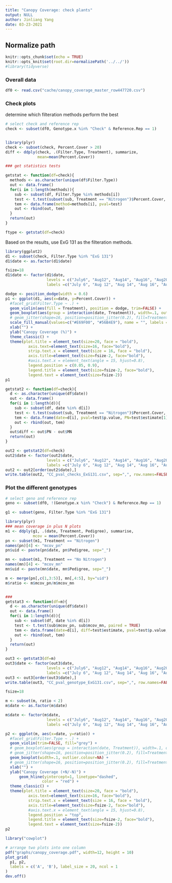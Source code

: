 ```yaml
---
title: "Canopy Coverage: check plants"
output: NULL
author: Jinliang Yang
date: 03-23-2021
---
```


## Normalize path
```r
knitr::opts_chunk$set(echo = TRUE) 
knitr::opts_knit$set(root.dir=normalizePath('../../')) 
#library(tidyverse)
```


### Overall data

```r
df0 <- read.csv("cache/canopy_coverage_master_row447720.csv")
```

### Check plots

determine which filteration methods perform the best
```r
# select check and reference rep
check <- subset(df0, Genotype.x %in% "Check" & Reference.Rep == 1)


library(plyr)
check <- subset(check, Percent.Cover > 20)
diff <- ddply(check, .(Filter.Type, Treatment), summarize,
              mean=mean(Percent.Cover))

### get statistics tests

getstat <- function(df=check){
  methods <- as.character(unique(df$Filter.Type))
  out <- data.frame()
  for(i in 1:length(methods)){
    sub <- subset(df, Filter.Type %in% methods[i])
    test <- t.test(subset(sub, Treatment == "Nitrogen")$Percent.Cover, subset(sub, Treatment == "No Nitrogen")$Percent.Cover)$p.value
    tem <- data.frame(method=methods[i], pval=test)
    out <- rbind(out, tem)
  }
  return(out)
}

ftype <- getstat(df=check)

```
Based on the results, use ExG 131 as the filteration methods.



```r
library(ggplot2)
d1 <- subset(check, Filter.Type %in% "ExG 131")
d1$date <- as.factor(d1$date)

fsize=18
d1$date <- factor(d1$date, 
                  levels = c("July6", "Aug12", "Aug14", "Aug16", "Aug20", "Aug22", "Aug23", "Aug26", "Aug30",  "Sept1", "Sept3", "Sept5"),
                  labels =c("July 6", "Aug 12", "Aug 14", "Aug 16", "Aug 20", "Aug 22", "Aug 23", "Aug 26", "Aug 30",  "Sept 1", "Sept 3", "Sept 5"))

dodge <- position_dodge(width = 0.6)
p1 <- ggplot(d1, aes(x=date, y=Percent.Cover)) +
  #facet_grid(Filter.Type ~ .) +
  geom_violin(aes(fill = Treatment), position = dodge, trim=FALSE) + 
  geom_boxplot(aes(group = interaction(date, Treatment)), width=.1, outlier.colour=NA, position = dodge) +
  # geom_jitter(shape=16, position=position_jitter(0.2), fill=Treatment) + 
  scale_fill_manual(values=c("#E69F00", "#56B4E9"), name = "", labels = c("+N", "-N")) +
  xlab("") +
  ylab("Canopy Coverage (%)") +
  theme_classic() +
  theme(plot.title = element_text(size=20, face = "bold"), 
          axis.text=element_text(size=16, face="bold"),
          strip.text.x = element_text(size = 16, face = "bold"),
          axis.title=element_text(size=fsize-2, face="bold"),
          #axis.text.x = element_text(angle = 15, hjust=0.8),
          legend.position = c(0.05, 0.9), 
          legend.title = element_text(size=fsize-2, face="bold"),
          legend.text = element_text(size=fsize-2))
p1
```

```r
getstat2 <- function(df=check){
  d <- as.character(unique(df$date))
  out <- data.frame()
  for(i in 1:length(d)){
    sub <- subset(df, date %in% d[i])
    test <- t.test(subset(sub, Treatment == "Nitrogen")$Percent.Cover, subset(sub, Treatment == "No Nitrogen")$Percent.Cover)
    tem <- data.frame(date=d[i], pval=test$p.value, PN=test$estimate[1], MN=test$estimate[2])
    out <- rbind(out, tem)
  }
  out$diff <- out$PN - out$MN
  return(out)
}

out2 <- getstat2(df=check)
out2$date <- factor(out2$date, 
                  levels = c("July6", "Aug12", "Aug14", "Aug16", "Aug20", "Aug22", "Aug23", "Aug26", "Aug30",  "Sept1", "Sept3", "Sept5"),
                  labels =c("July 6", "Aug 12", "Aug 14", "Aug 16", "Aug 20", "Aug 22", "Aug 23", "Aug 26", "Aug 30",  "Sept 1", "Sept 3", "Sept 5"))
out2 <- out2[order(out2$date),]
write.table(out2, "CC_pval_checks_ExG131.csv", sep=",", row.names=FALSE, quote=FALSE)
```

### Plot the different genotypes


```r
# select geno and reference rep
geno <- subset(df0, !(Genotype.x %in% "Check") & Reference.Rep == 1)

g1 <- subset(geno, Filter.Type %in% "ExG 131")

library(plyr)
### mean coverage in plus N plots
m1 <- ddply(g1, .(date, Treatment, Pedigree), summarise,
            mcov = mean(Percent.Cover))
pn <- subset(m1, Treatment == "Nitrogen")
names(pn)[4] <- "mcov_pn"
pn$uid <- paste(pn$date, pn$Pedigree, sep="_")

mn <- subset(m1, Treatment == "No Nitrogen")
names(mn)[4] <- "mcov_mn"
mn$uid <- paste(mn$date, mn$Pedigree, sep="_")

m <- merge(pn[,c(1,3:5)], mn[,4:5], by="uid")
m$ratio <- m$mcov_pn/m$mcov_mn


###
getstat3 <- function(df=m){
  d <- as.character(unique(df$date))
  out <- data.frame()
  for(i in 1:length(d)){
    sub <- subset(df, date %in% d[i])
    test <- t.test(sub$mcov_pn, sub$mcov_mn, paired = TRUE)
    tem <- data.frame(date=d[i], diff=test$estimate, pval=test$p.value, ratio=mean(sub$mcov_pn/sub$mcov_mn))
    out <- rbind(out, tem)
  }
  return(out)
}

out3 <- getstat3(df=m)
out3$date <- factor(out3$date, 
                  levels = c("July6", "Aug12", "Aug14", "Aug16", "Aug20", "Aug22", "Aug23", "Aug26", "Aug30",  "Sept1", "Sept3", "Sept5"),
                  labels =c("July 6", "Aug 12", "Aug 14", "Aug 16", "Aug 20", "Aug 22", "Aug 23", "Aug 26", "Aug 30",  "Sept 1", "Sept 3", "Sept 5"))
out3 <- out3[order(out3$date),]
write.table(out3, "CC_pval_genotype_ExG131.csv", sep=",", row.names=FALSE, quote=FALSE)

```


```r
fsize=18

m <- subset(m, ratio < 2)
m$date <- as.factor(m$date)

m$date <- factor(m$date, 
                  levels = c("July6", "Aug12", "Aug14", "Aug16", "Aug20", "Aug22", "Aug23", "Aug26", "Aug30",  "Sept1", "Sept3", "Sept5"),
                  labels =c("July 6", "Aug 12", "Aug 14", "Aug 16", "Aug 20", "Aug 22", "Aug 23", "Aug 26", "Aug 30",  "Sept 1", "Sept 3", "Sept 5"))

p2 <- ggplot(m, aes(x=date, y=ratio)) +
  #facet_grid(Filter.Type ~ .) +
  geom_violin(trim=FALSE, fill="grey") + 
  # geom_boxplot(aes(group = interaction(date, Treatment)), width=.1, outlier.colour=NA, position = dodge) +
  # geom_jitter(shape=16, position=position_jitter(0.2), fill=Treatment) + 
  geom_boxplot(width=.1, outlier.colour=NA) +
  # geom_jitter(shape=16, position=position_jitter(0.2), fill=Treatment) + 
  xlab("") +
  ylab("Canopy Coverage (+N/-N)") +
      geom_hline(yintercept=1, linetype="dashed", 
                color = "red") +
  theme_classic() +
  theme(plot.title = element_text(size=20, face = "bold"), 
          axis.text=element_text(size=16, face="bold"),
          strip.text.x = element_text(size = 16, face = "bold"),
          axis.title=element_text(size=fsize-2, face="bold"),
          #axis.text.x = element_text(angle = 15, hjust=0.8),
          legend.position = "top", 
          legend.title = element_text(size=fsize-2, face="bold"),
          legend.text = element_text(size=fsize-2))
p2
```


```r
library("cowplot")

# arrange two plots into one column
pdf("graphs/canopy_coverage.pdf", width=12, height = 10)
plot_grid(
  p1, p2,
  labels = c('A', 'B'), label_size = 20, ncol = 1
)
dev.off()
```

